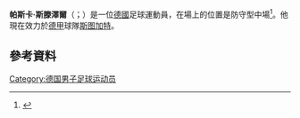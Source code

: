 {{noteTA
|G1=Football
|G2=德甲
|1=zh-hans:帕斯卡;zh-hk:柏斯高;zh-tw:帕斯卡;
|2=zh-hans:斯滕泽尔;zh-hk:史坦素;zh-tw:斯滕澤爾;
}}

{{Infobox football biography
|name                = 帕斯卡·斯滕澤爾<br />Pascal Stenzel
|image               = Pascal stenzel.jpg
|caption             = 
|birth_date          = {{birth date and age|df=yes|1996|3|20}}
|birth_place         = [[德國|德國]]{{le|賓德 (德國)|Bünde|賓德}}
|height              = 1.80 m
|position            = [[後衛|後衛]] / [[中場|中場]]
|currentclub         = [[斯图加特体育俱乐部|斯图加特]]
|clubnumber          = 15
|youthyears1         = {{0|0000}}–2011
|youthclubs1         = [[比勒費爾德阿米尼亞德國體育會|比勒費爾德]]
|youthyears2         = 2011–2013
|youthclubs2         = [[奥斯納布吕克體育俱樂部|奧斯納貝克]]
|youthyears3         = 2013–2015
|youthclubs3         = [[多特蒙德足球俱樂部|多特蒙德]]
|years1              = 2014–2017
|clubs1              = [[多特蒙德二隊|多特蒙德二隊]]
|caps1               = 10
|goals1              = 0
|years2              = 2015–2017
|clubs2              = [[多特蒙德足球俱樂部|多特蒙德]]
|caps2               = 0
|goals2              = 0
|years3              = 2016–2017
|clubs3              = → [[弗赖堡体育俱乐部|弗赖堡]] (外借)
|caps3               = 30
|goals3              = 1
|years4              = 2017–2020
|clubs4              = [[弗赖堡体育俱乐部|弗赖堡]]
|caps4               = 46
|goals4              = 1
|years5              = 2019–2020
|clubs5              = → [[斯图加特体育俱乐部|斯图加特]] (外借)
|caps5               = 34
|goals5              = 0
|years6              = 2020–
|clubs6              = [[斯图加特体育俱乐部|斯图加特]]
|caps6               = 0
|goals6              = 0
|nationalyears1      = 2014
|nationalteam1       = 德國U19
|nationalcaps1       = 1
|nationalgoals1      = 0
|nationalyears2      = 2015–2017
|nationalteam2       = 德國U20
|nationalcaps2       = 7
|nationalgoals2      = 0
|nationalyears3      = 2017–
|nationalteam3       = [[德國21歲以下國家足球隊|德國U21]]
|nationalcaps3       = 8
|nationalgoals3      = 0
|club-update         = 12:24, 1 July 2020 (UTC)
|nationalteam-update = 20:16, 26 March 2019 (UTC)
}}

'''帕斯卡·斯滕澤爾'''（{{lang-de|Pascal Stenzel}}；{{bd|1996年|3月20日}}）是一位[[德國|德國]]足球運動員，在場上的位置是防守型中場<ref name="soccerway">{{cite web|url=http://int.soccerway.com/players/pascal-stenzel/308251/|title=Germany - P. Stenzel - Profile with news, career statistics and history - Soccerway|publisher=soccerway.com|accessdate=2014-08-14|archive-date=2020-09-17|archive-url=https://web.archive.org/web/20200917060539/https://int.soccerway.com/players/pascal-stenzel/308251/|dead-url=no}}</ref>。他現在效力於[[德甲|德甲]]球隊[[斯图加特体育俱乐部|斯图加特]]。

==參考資料==
{{Reflist}}

{{史特加球員名單}}

{{DEFAULTSORT:Stenzel, Pascal}}
[[Category:德国男子足球运动员|Category:德国男子足球运动员]]

{{Sport-bio-stub}}